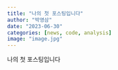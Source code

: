 ---
title: "나의 첫 포스팅입니다"
author: "박영삼"
date: "2023-06-30"
categories: [news, code, analysis]
image: "image.jpg"
---

나의 첫 포스팅입니다

